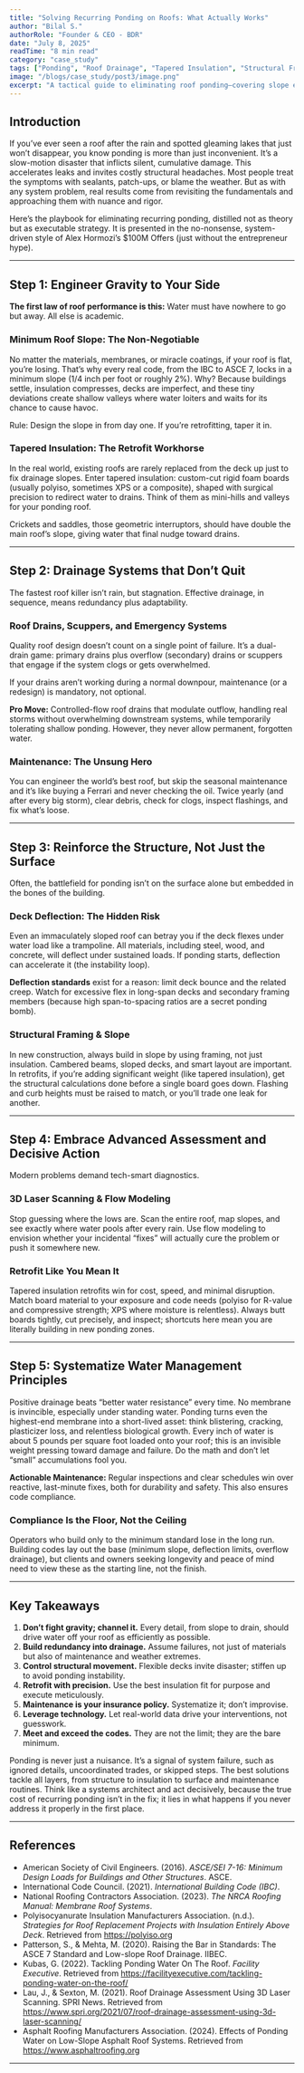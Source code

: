 ```yaml
---
title: "Solving Recurring Ponding on Roofs: What Actually Works"
author: "Bilal S."
authorRole: "Founder & CEO - BDR"
date: "July 8, 2025"
readTime: "8 min read"
category: "case_study"
tags: ["Ponding", "Roof Drainage", "Tapered Insulation", "Structural Framing", "Roofing Maintenance"]
image: "/blogs/case_study/post3/image.png"
excerpt: "A tactical guide to eliminating roof ponding—covering slope engineering, drainage, tapered insulation, structural framing, and smart maintenance. Learn how to fix the root cause, not the symptoms."
---
```


## Introduction

If you’ve ever seen a roof after the rain and spotted gleaming lakes that just won’t disappear, you know ponding is more than just inconvenient. It’s a slow-motion disaster that inflicts silent, cumulative damage. This accelerates leaks and invites costly structural headaches. Most people treat the symptoms with sealants, patch-ups, or blame the weather. But as with any system problem, real results come from revisiting the fundamentals and approaching them with nuance and rigor.

Here’s the playbook for eliminating recurring ponding, distilled not as theory but as executable strategy. It is presented in the no-nonsense, system-driven style of Alex Hormozi’s $100M Offers (just without the entrepreneur hype).

---

## Step 1: Engineer Gravity to Your Side

**The first law of roof performance is this:** Water must have nowhere to go but away. All else is academic.

### Minimum Roof Slope: The Non-Negotiable

No matter the materials, membranes, or miracle coatings, if your roof is flat, you’re losing. That’s why every real code, from the IBC to ASCE 7, locks in a minimum slope (1/4 inch per foot or roughly 2%). Why? Because buildings settle, insulation compresses, decks are imperfect, and these tiny deviations create shallow valleys where water loiters and waits for its chance to cause havoc.

Rule: Design the slope in from day one. If you’re retrofitting, taper it in.

### Tapered Insulation: The Retrofit Workhorse

In the real world, existing roofs are rarely replaced from the deck up just to fix drainage slopes. Enter tapered insulation: custom-cut rigid foam boards (usually polyiso, sometimes XPS or a composite), shaped with surgical precision to redirect water to drains. Think of them as mini-hills and valleys for your ponding roof.

Crickets and saddles, those geometric interruptors, should have double the main roof’s slope, giving water that final nudge toward drains.

---

## Step 2: Drainage Systems that Don’t Quit

The fastest roof killer isn’t rain, but stagnation. Effective drainage, in sequence, means redundancy plus adaptability.

### Roof Drains, Scuppers, and Emergency Systems

Quality roof design doesn’t count on a single point of failure. It’s a dual-drain game: primary drains plus overflow (secondary) drains or scuppers that engage if the system clogs or gets overwhelmed.

If your drains aren’t working during a normal downpour, maintenance (or a redesign) is mandatory, not optional.

**Pro Move:** Controlled-flow roof drains that modulate outflow, handling real storms without overwhelming downstream systems, while temporarily tolerating shallow ponding. However, they never allow permanent, forgotten water.

### Maintenance: The Unsung Hero

You can engineer the world’s best roof, but skip the seasonal maintenance and it’s like buying a Ferrari and never checking the oil. Twice yearly (and after every big storm), clear debris, check for clogs, inspect flashings, and fix what’s loose.

---

## Step 3: Reinforce the Structure, Not Just the Surface

Often, the battlefield for ponding isn’t on the surface alone but embedded in the bones of the building.

### Deck Deflection: The Hidden Risk

Even an immaculately sloped roof can betray you if the deck flexes under water load like a trampoline. All materials, including steel, wood, and concrete, will deflect under sustained loads. If ponding starts, deflection can accelerate it (the instability loop).

**Deflection standards** exist for a reason: limit deck bounce and the related creep. Watch for excessive flex in long-span decks and secondary framing members (because high span-to-spacing ratios are a secret ponding bomb).

### Structural Framing & Slope

In new construction, always build in slope by using framing, not just insulation. Cambered beams, sloped decks, and smart layout are important. In retrofits, if you’re adding significant weight (like tapered insulation), get the structural calculations done before a single board goes down. Flashing and curb heights must be raised to match, or you’ll trade one leak for another.

---

## Step 4: Embrace Advanced Assessment and Decisive Action

Modern problems demand tech-smart diagnostics.

### 3D Laser Scanning & Flow Modeling

Stop guessing where the lows are. Scan the entire roof, map slopes, and see exactly where water pools after every rain. Use flow modeling to envision whether your incidental “fixes” will actually cure the problem or push it somewhere new.

### Retrofit Like You Mean It

Tapered insulation retrofits win for cost, speed, and minimal disruption. Match board material to your exposure and code needs (polyiso for R-value and compressive strength; XPS where moisture is relentless). Always butt boards tightly, cut precisely, and inspect; shortcuts here mean you are literally building in new ponding zones.

---

## Step 5: Systematize Water Management Principles

Positive drainage beats “better water resistance” every time. No membrane is invincible, especially under standing water. Ponding turns even the highest-end membrane into a short-lived asset: think blistering, cracking, plasticizer loss, and relentless biological growth. Every inch of water is about 5 pounds per square foot loaded onto your roof; this is an invisible weight pressing toward damage and failure. Do the math and don’t let “small” accumulations fool you.

**Actionable Maintenance:** Regular inspections and clear schedules win over reactive, last-minute fixes, both for durability and safety. This also ensures code compliance.

### Compliance Is the Floor, Not the Ceiling

Operators who build only to the minimum standard lose in the long run. Building codes lay out the base (minimum slope, deflection limits, overflow drainage), but clients and owners seeking longevity and peace of mind need to view these as the starting line, not the finish.

---

## Key Takeaways

1. **Don’t fight gravity; channel it.** Every detail, from slope to drain, should drive water off your roof as efficiently as possible.
2. **Build redundancy into drainage.** Assume failures, not just of materials but also of maintenance and weather extremes.
3. **Control structural movement.** Flexible decks invite disaster; stiffen up to avoid ponding instability.
4. **Retrofit with precision.** Use the best insulation fit for purpose and execute meticulously.
5. **Maintenance is your insurance policy.** Systematize it; don’t improvise.
6. **Leverage technology.** Let real-world data drive your interventions, not guesswork.
7. **Meet and exceed the codes.** They are not the limit; they are the bare minimum.

Ponding is never just a nuisance. It’s a signal of system failure, such as ignored details, uncoordinated trades, or skipped steps. The best solutions tackle all layers, from structure to insulation to surface and maintenance routines. Think like a systems architect and act decisively, because the true cost of recurring ponding isn’t in the fix; it lies in what happens if you never address it properly in the first place.

---



## References

- American Society of Civil Engineers. (2016). *ASCE/SEI 7-16: Minimum Design Loads for Buildings and Other Structures*. ASCE.  
- International Code Council. (2021). *International Building Code (IBC)*.  
- National Roofing Contractors Association. (2023). *The NRCA Roofing Manual: Membrane Roof Systems*.  
- Polyisocyanurate Insulation Manufacturers Association. (n.d.). *Strategies for Roof Replacement Projects with Insulation Entirely Above Deck*. Retrieved from https://polyiso.org  
- Patterson, S., & Mehta, M. (2020). Raising the Bar in Standards: The ASCE 7 Standard and Low-slope Roof Drainage. IIBEC.  
- Kubas, G. (2022). Tackling Ponding Water On The Roof. *Facility Executive*. Retrieved from https://facilityexecutive.com/tackling-ponding-water-on-the-roof/  
- Lau, J., & Sexton, M. (2021). Roof Drainage Assessment Using 3D Laser Scanning. SPRI News. Retrieved from https://www.spri.org/2021/07/roof-drainage-assessment-using-3d-laser-scanning/  
- Asphalt Roofing Manufacturers Association. (2024). Effects of Ponding Water on Low-Slope Asphalt Roof Systems. Retrieved from https://www.asphaltroofing.org  

---